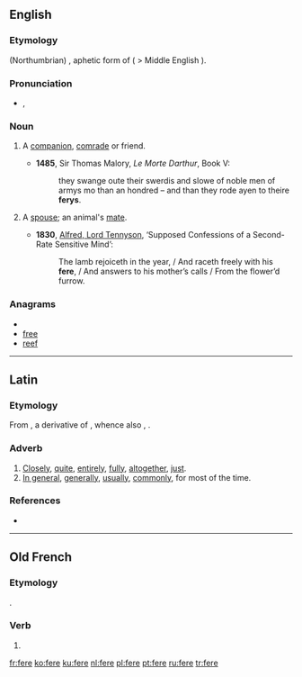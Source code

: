 ==English==

===Etymology===
{{etyl|ang}} (Northumbrian) {{term|færa|fǣra}}, aphetic form of {{term|gefera|ġefēra|lang=ang}} ( > Middle English {{term|y-fere}}).

===Pronunciation===
* {{IPA|/fɪə/}}, {{SAMPA|/fI@/}}

===Noun===
{{en-noun}}

# {{obsolete}} A [[companion]], [[comrade]] or friend.
#* '''1485''', Sir Thomas Malory, ''Le Morte Darthur'', Book V:
#*: they swange oute their swerdis and slowe of noble men of armys mo than an hondred – and than they rode ayen to theire '''ferys'''.
# {{archaic}} A [[spouse]]; an animal's [[mate]].
#* '''1830''', [[w:Alfred_Tennyson%2C_1st_Baron_Tennyson|Alfred, Lord Tennyson]], ‘Supposed Confessions of a Second-Rate Sensitive Mind’:
#*: The lamb rejoiceth in the year, / And raceth freely with his '''fere''', / And answers to his mother’s calls / From the flower’d furrow.

===Anagrams===
* {{alphagram|eefr}}
* [[free]]
* [[reef]]

----

==Latin==

===Etymology===
From {{proto|Indo-European|dʰer-o-|tight, close by|lang=la}}, a derivative of {{proto|Indo-European|title=|dʰer-|to hold|lang=la}}, whence also {{term|firmus|lang=la}}, {{term|ferme|fermē|lang=la}}.

===Adverb===
{{la-adv|ferē||-}}

# [[closely|Closely]], [[quite]], [[entirely]], [[fully]], [[altogether]], [[just]].
# [[in general|In general]], [[generally]], [[usually]], [[commonly]], for most of the time.

===References===
* {{R:L&S}}

----

==Old French==

===Etymology===
{{etyl|la|fro}} {{term|facio|faciō|lang=la}}.

===Verb===
{{infl|fro|verb}}

# {{alternative spelling of|[[faire#Old French|faire]]|lang=fro}}

[[fr:fere]]
[[ko:fere]]
[[ku:fere]]
[[nl:fere]]
[[pl:fere]]
[[pt:fere]]
[[ru:fere]]
[[tr:fere]]